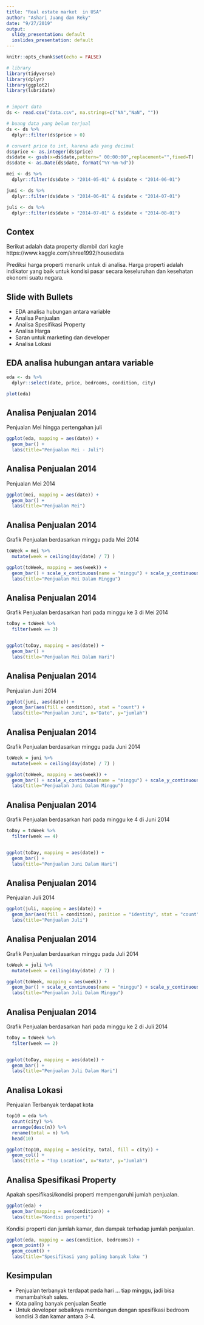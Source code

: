 ```yaml
---
title: "Real estate market  in USA"
author: "Ashari Juang dan Reky"
date: "9/27/2019"
output:
  slidy_presentation: default
  ioslides_presentation: default
---
```


```r
knitr::opts_chunk$set(echo = FALSE)

# library
library(tidyverse)
library(dplyr)
library(ggplot2)
library(lubridate)


# import data
ds <- read.csv("data.csv", na.strings=c("NA","NaN", ""))

# buang data yang belum terjual
ds <- ds %>%
  dplyr::filter(ds$price > 0)

# convert price to int, karena ada yang decimal
ds$price <- as.integer(ds$price)
ds$date <- gsub(x=ds$date,pattern=" 00:00:00",replacement="",fixed=T)
ds$date <- as.Date(ds$date, format("%Y-%m-%d"))

mei <- ds %>%
  dplyr::filter(ds$date > "2014-05-01" & ds$date < "2014-06-01")

juni <- ds %>%
  dplyr::filter(ds$date > "2014-06-01" & ds$date < "2014-07-01")

juli <- ds %>%
  dplyr::filter(ds$date > "2014-07-01" & ds$date < "2014-08-01")
```

## Contex

Berikut adalah data property diambil dari kagle
https://www.kaggle.com/shree1992/housedata

Prediksi harga properti menarik untuk di analisa. Harga properti adalah indikator yang baik untuk kondisi pasar secara keseluruhan dan kesehatan ekonomi suatu negara.

## Slide with Bullets

- EDA analisa hubungan antara variable
- Analisa Penjualan
- Analisa Spesifikasi Property
- Analisa Harga
- Saran untuk marketing dan developer
- Analisa Lokasi

## EDA analisa hubungan antara variable

```r
eda <- ds %>%
  dplyr::select(date, price, bedrooms, condition, city)

plot(eda)
```


## Analisa Penjualan 2014

Penjualan Mei hingga pertengahan juli
```r
ggplot(eda, mapping = aes(date)) +
  geom_bar() +
  labs(title="Penjualan Mei - Juli")
```

## Analisa Penjualan 2014

Penjualan Mei 2014
```r
ggplot(mei, mapping = aes(date)) +
  geom_bar() +
  labs(title="Penjualan Mei")
```

## Analisa Penjualan 2014

Grafik Penjualan berdasarkan minggu pada Mei 2014

```r
toWeek = mei %>%
  mutate(week = ceiling(day(date) / 7) )

ggplot(toWeek, mapping = aes(week)) +
  geom_bar() + scale_x_continuous(name = "minggu") + scale_y_continuous(name = "jumlah") +
  labs(title="Penjualan Mei Dalam Minggu")
```

## Analisa Penjualan 2014

Grafik Penjualan berdasarkan hari pada minggu ke 3 di Mei 2014 

```r
toDay = toWeek %>%
  filter(week == 3)


ggplot(toDay, mapping = aes(date)) +
  geom_bar() +
  labs(title="Penjualan Mei Dalam Hari")
```

## Analisa Penjualan 2014

Penjualan Juni 2014
```r
ggplot(juni, aes(date)) +
  geom_bar(aes(fill = condition), stat = "count") +
  labs(title="Penjualan Juni", x="Date", y="jumlah")
```

## Analisa Penjualan 2014

Grafik Penjualan berdasarkan minggu pada Juni 2014
```r
toWeek = juni %>%
  mutate(week = ceiling(day(date) / 7) )

ggplot(toWeek, mapping = aes(week)) +
  geom_bar() + scale_x_continuous(name = "minggu") + scale_y_continuous(name = "jumlah") +
  labs(title="Penjualan Juni Dalam Minggu")
```

## Analisa Penjualan 2014

Grafik Penjualan berdasarkan hari pada minggu ke 4 di Juni 2014 
```r
toDay = toWeek %>%
  filter(week == 4)


ggplot(toDay, mapping = aes(date)) +
  geom_bar() +
  labs(title="Penjualan Juni Dalam Hari")
```

## Analisa Penjualan 2014

Penjualan Juli 2014
```r
ggplot(juli, mapping = aes(date)) +
  geom_bar(aes(fill = condition), position = "identity", stat = "count") +
  labs(title="Penjualan Juli")
```

## Analisa Penjualan 2014

Grafik Penjualan berdasarkan minggu pada Juli 2014
```r
toWeek = juli %>%
  mutate(week = ceiling(day(date) / 7) )

ggplot(toWeek, mapping = aes(week)) +
  geom_bar() + scale_x_continuous(name = "minggu") + scale_y_continuous(name = "jumlah") +
  labs(title="Penjualan Juli Dalam Minggu")
```

## Analisa Penjualan 2014

Grafik Penjualan berdasarkan hari pada minggu ke 2 di Juli 2014 
```r
toDay = toWeek %>%
  filter(week == 2)


ggplot(toDay, mapping = aes(date)) +
  geom_bar() +
  labs(title="Penjualan Juli Dalam Hari")
```


## Analisa Lokasi

Penjualan Terbanyak terdapat kota
```r
top10 = eda %>%
  count(city) %>%
  arrange(desc(n)) %>%
  rename(total = n) %>%
  head(10)

ggplot(top10, mapping = aes(city, total, fill = city)) +
  geom_col() +
  labs(title = "Top Location", x="Kota", y="Jumlah")
```


## Analisa Spesifikasi Property

Apakah spesifikasi/kondisi properti mempengaruhi jumlah penjualan.
```r
ggplot(eda) +
  geom_bar(mapping = aes(condition)) +
  labs(title="Kondisi properti")
```

Kondisi properti dan jumlah kamar, dan dampak terhadap jumlah penjualan.

```r
ggplot(eda, mapping = aes(condition, bedrooms)) +
  geom_point() +
  geom_count() +
  labs(title="Spesifikasi yang paling banyak laku ")
```

## Kesimpulan

- Penjualan terbanyak terdapat pada hari ... tiap minggu, jadi bisa menambahkah sales.
- Kota paling banyak penjualan Seatle
- Untuk developer sebaiknya membangun dengan spesifikasi bedroom kondisi 3 dan kamar antara 3-4.

